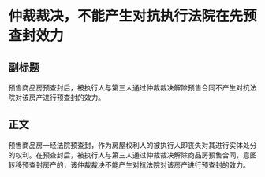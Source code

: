 # 仲裁裁决，不能产生对抗执行法院在先预查封效力
## 副标题
预售商品房预查封后，被执行人与第三人通过仲裁裁决解除预售合同不产生对抗法院对该房产进行预查封的效力。
## 正文
预售商品房一经法院预查封，作为房屋权利人的被执行人即丧失对其进行实体处分的权利。在预查封后，被执行人与第三人通过仲裁裁决解除商品房预售合同，意图转移预查封房产的，该仲裁裁决不能产生对抗法院对该房产进行预查封的效力。